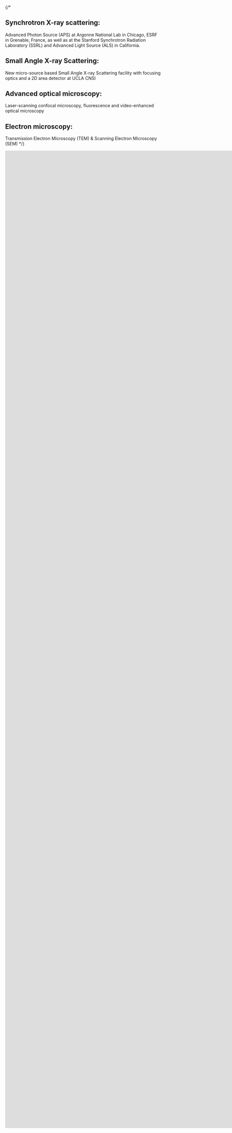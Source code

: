{/*
## Synchrotron X-ray scattering:
Advanced Photon Source (APS) at Argonne National Lab in Chicago, ESRF in Grenable, France, as well as at the Stanford Synchrotron Radiation Laboratory (SSRL) and Advanced Light Source (ALS) in California.

## Small Angle X-ray Scattering:
New micro-source based Small Angle X-ray Scattering facility with focusing optics and a 2D area detector at UCLA CNSI

## Advanced optical microscopy:
Laser-scanning confocal microscopy, fluorescence and video-enhanced optical microscopy

## Electron microscopy:
Transmission Electron Microscopy (TEM) & Scanning Electron Microscopy (SEM)
*/}
<iframe
    src="https://www.fpbase.org/embedscope/xU3Z2K8ZeR4NPGHAKa9LwY/"
    width="5600"
    height="3150"
    frameborder="0"
    style={{
        'position': 'relative',
        'height': '100%',
        'width': '100%'
    }}
/>

<iframe
    src="https://www.fpbase.org/embedscope/Sm5a8Arw8FtJfiK2PWwqt7/"
    width="5600"
    height="3150"
    frameborder="0"
    style={{
        'position': 'relative',
        'height': '100%',
        'width': '100%'
    }}
/>